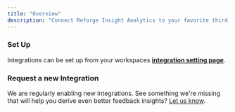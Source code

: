 ```yaml
---
title: "Overview"
description: "Connect Reforge Insight Analytics to your favorite third party platforms"
---
```


### Set Up

Integrations can be set up from your workspaces **[integration setting page](https://insights.reforge.com/w/default/settings/integrations/)**.

### Request a new Integration

We are regularly enabling new integrations. See something we're missing that will help you derive even better feedback insights? [Let us know](mailto:support@monterey.ai?subject=Integration+Request&body=Tell+us+more+about+the+integration+you+need).

